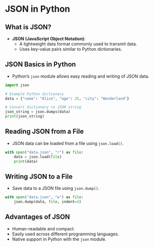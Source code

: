 # JSON in Python

## What is JSON?

- **JSON (JavaScript Object Notation)**:
  - A lightweight data format commonly used to transmit data.
  - Uses key-value pairs similar to Python dictionaries.

## JSON Basics in Python

- Python's `json` module allows easy reading and writing of JSON data.

```python
import json

# Example Python dictionary
data = {"name": "Alice", "age": 25, "city": "Wonderland"}

# Convert dictionary to JSON string
json_string = json.dumps(data)
print(json_string)
```

## Reading JSON from a File

- JSON data can be loaded from a file using `json.load()`.

```python
with open("data.json", "r") as file:
    data = json.load(file)
    print(data)
```

## Writing JSON to a File

- Save data to a JSON file using `json.dump()`.

```python
with open("data.json", "w") as file:
    json.dump(data, file, indent=4)
```

## Advantages of JSON

- Human-readable and compact.
- Easily used across different programming languages.
- Native support in Python with the `json` module.
